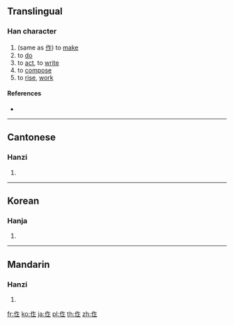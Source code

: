 ==Translingual==

===Han character===
{{Han char|rn=9|rad=人|as=05|sn=7|four=28211|canj=OOYM|ids=⿰亻⿱𠂉上}}

# (same as [[作]]) to [[make]]
# to [[do]]
# to [[act]], to [[write]]
# to [[compose]]
# to [[rise]], [[work]]

====References====
* {{Han ref|kx=0100.021|hdz=10136.010|uh=3445|ud=13381}}

----

==Cantonese==

===Hanzi===
{{yue-hanzi|jyut=[[zok3]], [[zok6]]|y=jok3, jok6}}

# {{defn|lang=yue|sort=人05}}

----

==Korean==

===Hanja===
{{ko-hanja|hangeul=작|rv=jak|mr=chak|y=cak|eumhun=짓다|ehrv=jitda|ehmr=chitta|ehy=cisqta}}

# {{defn|lang=ko|sort=人05}}

----

==Mandarin==

===Hanzi===
{{cmn-hanzi|pin=[[zuò]] ([[zuo4]])|wg=tso<sup>4</sup>}}

# {{defn|lang=cmn|sort=人05}}

[[fr:㑅]]
[[ko:㑅]]
[[ja:㑅]]
[[pl:㑅]]
[[th:㑅]]
[[zh:㑅]]